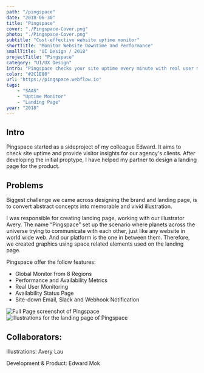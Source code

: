 ```yaml
---
path: "/pingspace"
date: "2018-06-30"
title: "Pingspace"
cover: "./Pingspace-Cover.png"
photo: "./Pingspace-Cover.png"
subtitle: "Cost-effective website uptime monitor"
shortTitle: "Monitor Website Downtime and Performance"
smallTitle: "UI Design / 2018"
projectTitle: "Pingspace"
category: "UI/UX Design"
intro: "Pingspace checks your site uptime every minute with real user monitoring and let you know when your sites are down."
color: "#2C1E80"
url: "https://pingspace.webflow.io"
tags: 
    - "SAAS"
    - "Uptime Monitor"
    - "Landing Page"
year: "2018"
---
```


## Intro 
Pingspace started as a sideproject of my colleague Edward. It aims to check site uptime and provide visitor insights for our agency's clients. After developing the initial proptype, I have helped my partner to design a landing page for the product. 


## Problems 
Biggest challenge we came across designing the brand and landing page, is to convert abstract concepts into memorable and vivid illustration. 

I was responsible for creating landing page, working with our illustrator Avery. The name “Pingspace” set up the scenario where planets across the universe trying to communicate with each other, just like any website in world wide web. And our platform is the one in between them. Therefore, we created graphics using space related elements used on the landing page. 

Pingspace offer the follow features:
* Global Monitor from 8 Regions
* Performance and Availability Metrics
* Real User Monitoring 
* Availability Status Page
* Site-down Email, Slack and Webhook Notification

![Full Page screenshot of Pingspace](./pingspace-full.png)
![Illustrations for the landing page of Pingspace](./illustration1.png)

## Collaborators:
Illustrations: Avery Lau

Development & Product: Edward Mok


<Centered>
<ReadOn href="https://pingspace.webflow.io" text="View Project" target="_blank" />
</Centered>

<GridBlock>
<Meta icon="calendar-alt" label="timeline" value="2019"/>
<Meta icon="mobile-alt" label="platform" value="Web"/>
<Meta icon="mug-hot" label="type" value="Side Project"/>
<Meta icon="user" label="role" value="UI Designer"/>
</GridBlock>    
